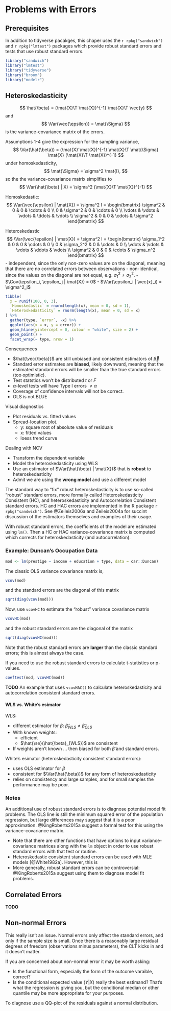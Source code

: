 # Problems with Errors


## Prerequisites

In addition to tidyverse pacakges, this chaper uses the `r rpkg("sandwich")` and `r rpkg("lmtest")` packages which provide robust standard errors and tests that use robust standard errors.

```r
library("sandwich")
library("lmtest")
library("tidyverse")
library("broom")
library("modelr")
```


## Heteroskedasticity

$$
\hat{\beta} = (\mat{X}\T \mat{X})^{-1} \mat{X}\T \vec{y}
$$
and 
$$
\Var(\vec{\epsilon}) = \mat{\Sigma}
$$
is the variance-covariance matrix of the errors.

Assumptions 1-4 give the expression for the sampling variance,
$$
\Var(\hat{\beta}) = (\mat{X}'\mat{X})^{-1} \mat{X}\T \mat{\Sigma} \mat{X} (\mat{X}\T \mat{X})^{-1}
$$
under homoskedasticity, 
$$
\mat{\Sigma} = \sigma^2 \mat{I},
$$
so the the variance-covariance matrix simplifies to
$$
\Var(\hat{\beta} | X) = \sigma^2 (\mat{X}\T \mat{X})^{-1}
$$

Homoskedastic:
$$
\Var(\vec{\epsilon} | \mat{X}) = \sigma^2 I = 
\begin{bmatrix}
\sigma^2 & 0        & 0      & \cdots & 0 \\
0        & \sigma^2 & 0      & \cdots & 0 \\
\vdots   & \vdots   & \vdots & \ddots & \vdots \\
\sigma^2 & 0        & 0      & \cdots & \sigma^2 
\end{bmatrix}
$$

Heteroskedastic
$$
\Var(\vec{\epsilon} | \mat{X}) = \sigma^2 I = 
\begin{bmatrix}
\sigma_1^2 & 0        & 0      & \cdots & 0 \\
0        & \sigma_2^2 & 0      & \cdots & 0 \\
\vdots   & \vdots   & \vdots & \ddots & \vdots \\
\sigma^2 & 0        & 0      & \cdots & \sigma_n^2 
\end{bmatrix}
$$
- independent, since the only non-zero values are on the diagonal, meaning that there are no correlated errors between observations
- non-identical, since the values on the diagonal are not equal, e.g. $\sigma_1^2 \neq \sigma_2^2$.
- $\Cov(\epsilon_i, \epsilon_j | \mat{X}) = 0$
- $\Var(\epsilon_i | \vec{x}_i) = \sigma^2_i$

```r
tibble(
  x = runif(100, 0, 3),
  `Homoskedastic` = rnorm(length(x), mean = 0, sd = 1),
  `Heteroskedasticity` = rnorm(length(x), mean = 0, sd = x)
) %>%
  gather(type, `error`, -x) %>%
  ggplot(aes(x = x, y = error)) +
  geom_hline(yintercept = 0, colour = "white", size = 2) +
  geom_point() +
  facet_wrap(~ type, nrow = 1)

```

Consequences

- $\hat{\vec{\beta}}$ are still unbiased and consistent estimators of $\vec{\beta}$
- Standard error estimates are **biased**, likely downward, meaning that the estimated standard errors will be smaller than the true standard errors (too optimistic).
- Test statstics won't be distributed $t$ or $F$
- $\alpha$-level tests will have Type I errors $\neq \alpha$
- Coverage of confidence intervals will not be correct.
- OLS is not BLUE

Visual diagnostics

- Plot residuals vs. fitted values
- Spread-location plot.
  - y: square root of absolute value of residuals
  - x: fitted values
  - loess trend curve
  
Dealing with NCV

- Transform the dependent variable
- Model the heteroskedasticity using WLS
- Use an estimator of $\Var(\hat{\beta} | \mat{X})$ that is **robust** to heteroskedasticity
- Admit we are using the **wrong model** and use a different model


The standard way to "fix" robust heteroskedasticity is to use so-called "robust" standard errors, more formally called Heteroskedasticity Consistent (HC), and heteroskedasticity and Autocorrelation Consistent standard errors.
HC and HAC errors are implemented in the R package `r rpkg("sandwich")`.
See @Zeileis2006a and Zeileis2004a for succint discussion of the estimators themselves and examples of their usage.

With robust standard errors, the coefficients of the model are estimated using `lm()`. 
Then a HC or HAC variance-covariance matrix is computed which corrects for heteroskedasticity (and autocorrelation).


### Example: Duncan's Occupation Data


```r
mod <- lm(prestige ~ income + education + type, data = car::Duncan)
```
The classic OLS variance covariance matrix is,
```r
vcov(mod)
```
and the standard errors are the diagonal of this matrix
```r
sqrt(diag(vcov(mod)))
```

Now, use `vcovHC` to estimate the "robust" variance covariance matrix
```r
vcovHC(mod)
```
and the robust standard errors are the diagonal of the matrix
```r
sqrt(diag(vcovHC(mod)))
```
Note that the robust standard errors are **larger** than the classic standard errors; this is almost always the case.

If you need to use the robust standard errors to calculate t-statistics or p-values.
```r
coeftest(mod, vcovHC(mod))
```


**TODO** An example that uses `vcovHAC()` to calculate heteroskedasticity and autocorrelation consistent standard errors.

#### WLS vs. White's esimator

WLS:

- different estimator for $\beta$: $\hat{\beta}_{WLS} \neq \hat{\beta}_{OLS}$
- With known weights:
    - efficient
    - $\hat{\se}(\hat{\beta}_{WLS})$ are consistent
- If weights aren't known ... then biased for both $\hat{\beta}$ and standard errors.

White's esimator (heteroskedasticity consistent standard errors):

- uses OLS estimator for $\beta$
- consistent for $\Var(\hat{\beta})$ for any form of heteroskedasticity
- relies on consistency and large samples, and for small samples the performance may be poor.



### Notes

An additional use of robust standard errors is to diagnose potential model fit problems.
The OLS line is still the minimum squared error of the population regression, but large differences may suggest that it is a poor approximation.
@KingRoberts2015a suggest a formal test for this using the variance-covariance matrix.

- Note that there are other functions that have options to input variance-covariance matrices along with the `lm` object in order to use robust standard errors with that test or routine.
- Heteroskedastic consistent standard errors can be used with MLE models [@White1982a]. However, this is 
- More generally, robust standard errors can be controversial: @KingRoberts2015a suggest using them to diagnose model fit problems.


## Correlated Errors

**TODO**

## Non-normal Errors

This really isn't an issue. Normal errors only affect the standard errors, and only if the sample size is small. Once there is a reasonably large residual degrees of freedom (observations minus parameters), the CLT kicks in and it doesn't matter. 

If you are concerned about non-normal error it may be worth asking:

- Is the functional form, especially the form of the outcome varaible, correct?
- Is the conditional expected value ($Y | X$) really the best estimand? That's what the regression is giving you, but the conditional median or other quantile may be more appropriate for your purposes.

To diagnose use a QQ-plot of the residuals against a normal distribution.
